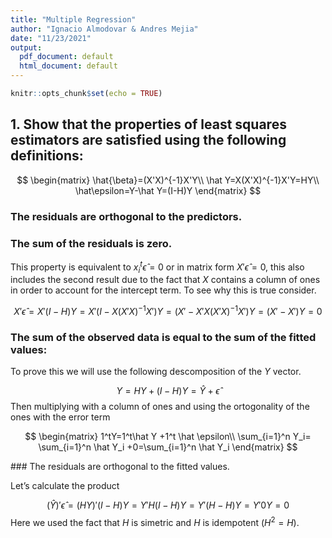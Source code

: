 ```yaml
---
title: "Multiple Regression"
author: "Ignacio Almodovar & Andres Mejia"
date: "11/23/2021"
output:
  pdf_document: default
  html_document: default
---
```


```r
knitr::opts_chunk$set(echo = TRUE)
```

## 1. Show that the properties of least squares estimators are satisfied using the following definitions:

$$
\begin{matrix}
\hat{\beta}=(X'X)^{-1}X'Y\\
\hat Y=X(X'X)^{-1}X'Y=HY\\
\hat\epsilon=Y-\hat Y=(I-H)Y
\end{matrix}
$$

### The residuals are orthogonal to the predictors.
### The sum of the residuals is zero.

This property is equivalent to $x_i^t \hat \epsilon=0$ or in matrix form $X'\hat \epsilon =0$, this also includes the second result due to the fact that $X$ contains a column of ones in order to account for the intercept term. To see why this is true consider.

$$
X'\hat \epsilon=X'(I-H)Y=X'(I-X(X'X)^{-1}X')Y=(X'-X'X(X'X)^{-1}X')Y=(X'-X')Y=0
$$

### The sum of the observed data is equal to the sum of the fitted values:

To prove this we will use the following descomposition of the $Y$ vector.


$$
Y=HY+(I-H)Y=\hat Y +\hat \epsilon
$$
Then multiplying with a column of ones and using the ortogonality of the ones with the error term

$$
\begin{matrix}
1^tY=1^t\hat  Y +1^t \hat \epsilon\\
\sum_{i=1}^n Y_i= \sum_{i=1}^n \hat Y_i +0=\sum_{i=1}^n \hat Y_i
\end{matrix}
$$


 ### The residuals are orthogonal to the fitted values.
 
 Let's calculate the product
 
 $$
( \hat Y )'\hat \epsilon =(HY)'(I-H)Y=Y'H(I-H)Y=Y'(H-H)Y=Y'0Y=0
 $$
Here we used the fact that $H$ is simetric and $H$ is idempotent ($H^2=H$).

